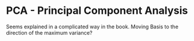 # PCA - Principal Component Analysis

Seems explained in a complicated way in the book. Moving Basis to the direction of the maximum variance?